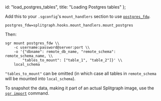   id: "load_postgres_tables",
  title: "Loading Postgres tables"
};

Add this to your `.sgconfig`'s `mount_handlers` section to use [`postgres_fdw`](https://www.postgresql.org/docs/12/postgres-fdw.html).

```
postgres_fdw=splitgraph.hooks.mount_handlers.mount_postgres
```

Then:

```
sgr mount postgres_fdw \\
    -c username:password@server:port \\
    -o '{"dbname": remote_db_name, "remote_schema": remote_schema_name, \\
        "tables_to_mount": ["table_1", "table_2"]}' \\
    local_schema
```

`"tables_to_mount"` can be omitted (in which case all tables in `remote_schema` will be mounted into `local_schema`).

To snapshot the data, making it part of an actual Splitgraph image, use the [`sgr import`](../../sgr/image_management_creation/import) command.
